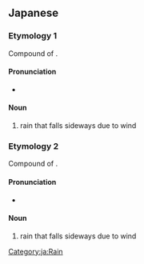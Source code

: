 ==Japanese==

===Etymology 1===
{{ja-kanjitab|よこ|あめ|yomi=kun}}
Compound of {{compound|横|tr1=yoko|t1=side|雨|tr2=ame|t2=rain|lang=ja}}.

====Pronunciation====
* {{IPA|[yokoame]|lang=ja}}

====Noun====
{{ja-noun|よこあめ}}

# rain that falls sideways due to wind

===Etymology 2===
{{ja-kanjitab|よこ|さめ|yomi=kun}}
Compound of {{compound|横|tr1=yoko|t1=side|雨|tr2=same|t2=rain|lang=ja}}.

====Pronunciation====
* {{IPA|[yokosame]|lang=ja}}

====Noun====
{{ja-noun|よこさめ}}

# rain that falls sideways due to wind

[[Category:ja:Rain]]